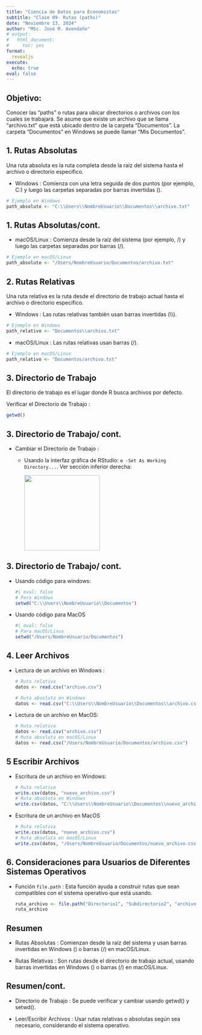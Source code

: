 ```yaml
---
title: "Ciencia de Datos para Economistas"
subtitle: "Clase 09- Rutas (paths)"
date: "Noviembre 13, 2024"
author: "MSc. José M. Avendaño"
# output:
#   html_document:
#     toc: yes
format: 
  revealjs
execute:
  echo: true
eval: false
---
```


## Objetivo:

Conocer las "paths" o rutas para ubicar directorios o archivos con los cuales se trabajará. Se asume que existe un archivo que se llama "archivo.txt" que está ubicado dentro de la carpeta "Documentos". La carpeta "Documentos" en Windows se puede llamar "Mis Documentos".

## 1. Rutas Absolutas

Una ruta absoluta es la ruta completa desde la raíz del sistema hasta el archivo o directorio específico.

-   Windows : Comienza con una letra seguida de dos puntos (por ejemplo, C:) y luego las carpetas separadas por barras invertidas ().

```r
# Ejemplo en Windows
path_absoluto <- "C:\\Users\\NombreUsuario\\Documentos\\archivo.txt"
```

## 1. Rutas Absolutas/cont.

-   macOS/Linux : Comienza desde la raíz del sistema (por ejemplo, /) y luego las carpetas separadas por barras (/).

```r
# Ejemplo en macOS/Linux
path_absoluto <- "/Users/NombreUsuario/Documentos/archivo.txt"
```

## 2. Rutas Relativas

Una ruta relativa es la ruta desde el directorio de trabajo actual hasta el archivo o directorio específico.

-   Windows : Las rutas relativas también usan barras invertidas (\\\\).

```r
# Ejemplo en Windows
path_relativo <- "Documentos\\archivo.txt"
```

-   macOS/Linux : Las rutas relativas usan barras (/).

```r
# Ejemplo en macOS/Linux
path_relativo <- "Documentos/archivo.txt"
```

## 3. Directorio de Trabajo

El directorio de trabajo es el lugar donde R busca archivos por defecto. 

Verificar el Directorio de Trabajo :

```r
getwd()
```

## 3. Directorio de Trabajo/ cont.

-   Cambiar el Directorio de Trabajo :

    -   Usando la interfaz gráfica de RStudio: `⚙️ -Set As Working Directory...`. Ver sección inferior derecha:

        ![](images/setwd.png){width="200"}

## 3. Directorio de Trabajo/ cont.

-   Usando código para windows:

    ```r
    #| eval: false
    # Para Windows
    setwd("C:\\Users\\NombreUsuario\\Documentos")

    ```

-   Usando código para MacOS

    ```r
    #| eval: false
    # Para macOS/Linux
    setwd("/Users/NombreUsuario/Documentos")
    ```

## 4. Leer Archivos

-   Lectura de un archivo en Windows :

    ```r
    # Ruta relativa
    datos <- read.csv("archivo.csv")  

    # Ruta absoluta en Windows
    datos <- read.csv("C:\\Users\\NombreUsuario\\Documentos\\archivo.csv")  
    ```

-   Lectura de un archivo en MacOS:

    ```r
    # Ruta relativa
    datos <- read.csv("archivo.csv")  
    # Ruta absoluta en macOS/Linux
    datos <- read.csv("/Users/NombreUsuario/Documentos/archivo.csv") 
    ```

## 5 Escribir Archivos

-   Escritura de un archivo en Windows:

    ```r
    # Ruta relativa
    write.csv(datos, "nuevo_archivo.csv")  
    # Ruta absoluta en Windows
    write.csv(datos, "C:\\Users\\NombreUsuario\\Documentos\\nuevo_archivo.csv")  
    ```

-   Escritura de un archivo en MacOS

    ```r
    # Ruta relativa
    write.csv(datos, "nuevo_archivo.csv")  
    # Ruta absoluta en macOS/Linux
    write.csv(datos, "/Users/NombreUsuario/Documentos/nuevo_archivo.csv")  
    ```

## 6. Consideraciones para Usuarios de Diferentes Sistemas Operativos

-   Función `file.path` : Esta función ayuda a construir rutas que sean compatibles con el sistema operativo que está usando.

    ```r
    ruta_archivo <- file.path("Directorio1", "Subdirectorio2", "archivo.txt")
    ruta_archivo
    ```

## Resumen

-   Rutas Absolutas : Comienzan desde la raíz del sistema y usan barras invertidas en Windows () o barras (/) en macOS/Linux.

-   Rutas Relativas : Son rutas desde el directorio de trabajo actual, usando barras invertidas en Windows () o barras (/) en macOS/Linux.

## Resumen/cont.

-   Directorio de Trabajo : Se puede verificar y cambiar usando getwd() y setwd().

-   Leer/Escribir Archivos : Usar rutas relativas o absolutas según sea necesario, considerando el sistema operativo.

